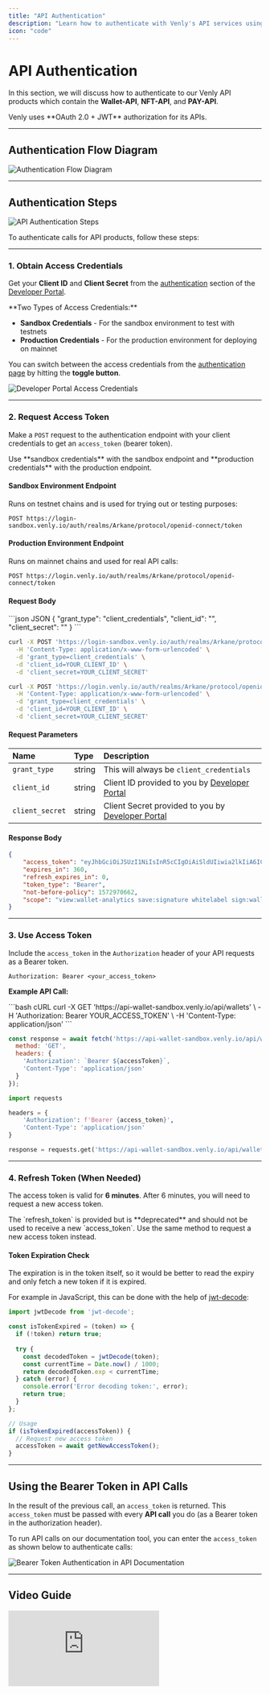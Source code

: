 ```yaml
---
title: "API Authentication"
description: "Learn how to authenticate with Venly's API services using OAuth 2.0"
icon: "code"
---
```


# API Authentication

In this section, we will discuss how to authenticate to our Venly API products which contain the **Wallet-API**, **NFT-API**, and **PAY-API**.

<Info>
Venly uses **OAuth 2.0 + JWT** authorization for its APIs.
</Info>

---

## Authentication Flow Diagram

<Frame caption="Authentication Flow">
  <img
    src="https://files.readme.io/8ef81ec-image.png"
    alt="Authentication Flow Diagram"
  />
</Frame>

---

## Authentication Steps

<Frame caption="Authenticating API Services">
  <img
    src="https://files.readme.io/350e70d7198d051a710b53ddf226125d2d1d570ab53778e83a8d74b1e6d7217c-image.png"
    alt="API Authentication Steps"
  />
</Frame>

To authenticate calls for API products, follow these steps:

---

### 1. Obtain Access Credentials

Get your **Client ID** and **Client Secret** from the [authentication](https://portal.venly.io/authentication/?utm_source=website&utm_medium=docs&utm_campaign=General+-+Venly+Internal) section of the [Developer Portal](https://portal.venly.io/?utm_source=website&utm_medium=docs&utm_campaign=General+-+Venly+Internal).

<Warning>
**Two Types of Access Credentials:**

- **Sandbox Credentials** - For the sandbox environment to test with testnets
- **Production Credentials** - For the production environment for deploying on mainnet

You can switch between the access credentials from the [authentication page](https://portal.venly.io/authentication) by hitting the **toggle button**.
</Warning>

<Frame caption="Access Credentials - Developer Portal">
  <img
    src="https://files.readme.io/d1b11d4-image.png"
    alt="Developer Portal Access Credentials"
  />
</Frame>

---

### 2. Request Access Token

Make a `POST` request to the authentication endpoint with your client credentials to get an `access_token` (bearer token).

<Info>
Use **sandbox credentials** with the sandbox endpoint and **production credentials** with the production endpoint.
</Info>

#### Sandbox Environment Endpoint

Runs on testnet chains and is used for trying out or testing purposes:

```http
POST https://login-sandbox.venly.io/auth/realms/Arkane/protocol/openid-connect/token
```

#### Production Environment Endpoint

Runs on mainnet chains and used for real API calls:

```http
POST https://login.venly.io/auth/realms/Arkane/protocol/openid-connect/token
```

#### Request Body

<CodeGroup>
```json JSON
{
    "grant_type": "client_credentials",
    "client_id": "<your_client_id>",
    "client_secret": "<your_client_secret>"
}
```

```bash cURL (Sandbox)
curl -X POST 'https://login-sandbox.venly.io/auth/realms/Arkane/protocol/openid-connect/token' \
  -H 'Content-Type: application/x-www-form-urlencoded' \
  -d 'grant_type=client_credentials' \
  -d 'client_id=YOUR_CLIENT_ID' \
  -d 'client_secret=YOUR_CLIENT_SECRET'
```

```bash cURL (Production)
curl -X POST 'https://login.venly.io/auth/realms/Arkane/protocol/openid-connect/token' \
  -H 'Content-Type: application/x-www-form-urlencoded' \
  -d 'grant_type=client_credentials' \
  -d 'client_id=YOUR_CLIENT_ID' \
  -d 'client_secret=YOUR_CLIENT_SECRET'
```
</CodeGroup>

#### Request Parameters

| Name | Type | Description |
|:-----|:-----|:------------|
| `grant_type` | string | This will always be `client_credentials` |
| `client_id` | string | Client ID provided to you by [Developer Portal](https://portal.venly.io/authentication/?utm_source=website&utm_medium=docs&utm_campaign=General+-+Venly+Internal) |
| `client_secret` | string | Client Secret provided to you by [Developer Portal](https://portal.venly.io/authentication/?utm_source=website&utm_medium=docs&utm_campaign=General+-+Venly+Internal) |

#### Response Body

```json
{
    "access_token": "eyJhbGciOiJSUzI1NiIsInR5cCIgOiAiSldUIiwia2lkIiA6ICJmQi1UenBOb0hBVGhwT2J4aW9qTDBrdm83MldmRzRXRXh1eFpiaXlGQUhzIn0...",
    "expires_in": 360,
    "refresh_expires_in": 0,
    "token_type": "Bearer",
    "not-before-policy": 1572970662,
    "scope": "view:wallet-analytics save:signature whitelabel sign:wallets view:archived-wallets save:transaction"
}
```

---

### 3. Use Access Token

Include the `access_token` in the `Authorization` header of your API requests as a Bearer token.

```http
Authorization: Bearer <your_access_token>
```

**Example API Call:**

<CodeGroup>
```bash cURL
curl -X GET 'https://api-wallet-sandbox.venly.io/api/wallets' \
  -H 'Authorization: Bearer YOUR_ACCESS_TOKEN' \
  -H 'Content-Type: application/json'
```

```javascript JavaScript
const response = await fetch('https://api-wallet-sandbox.venly.io/api/wallets', {
  method: 'GET',
  headers: {
    'Authorization': `Bearer ${accessToken}`,
    'Content-Type': 'application/json'
  }
});
```

```python Python
import requests

headers = {
    'Authorization': f'Bearer {access_token}',
    'Content-Type': 'application/json'
}

response = requests.get('https://api-wallet-sandbox.venly.io/api/wallets', headers=headers)
```
</CodeGroup>

---

### 4. Refresh Token (When Needed)

The access token is valid for **6 minutes**. After 6 minutes, you will need to request a new access token.

<Info>
The `refresh_token` is provided but is **deprecated** and should not be used to receive a new `access_token`. Use the same method to request a new access token instead.
</Info>

#### Token Expiration Check

The expiration is in the token itself, so it would be better to read the expiry and only fetch a new token if it is expired.

For example in JavaScript, this can be done with the help of [jwt-decode](https://www.npmjs.com/package/jwt-decode):

```javascript
import jwtDecode from 'jwt-decode';

const isTokenExpired = (token) => {
  if (!token) return true;
  
  try {
    const decodedToken = jwtDecode(token);
    const currentTime = Date.now() / 1000;
    return decodedToken.exp < currentTime;
  } catch (error) {
    console.error('Error decoding token:', error);
    return true;
  }
};

// Usage
if (isTokenExpired(accessToken)) {
  // Request new access token
  accessToken = await getNewAccessToken();
}
```

---

## Using the Bearer Token in API Calls

In the result of the previous call, an `access_token` is returned. This `access_token` must be passed with every **API call** you do (as a Bearer token in the authorization header).

To run API calls on our documentation tool, you can enter the `access_token` as shown below to authenticate calls:

<Frame caption="Entering Bearer Token to Authenticate API Calls">
  <img
    src="https://files.readme.io/9d949d0-image.png"
    alt="Bearer Token Authentication in API Documentation"
  />
</Frame>

---

## Video Guide

<iframe
  src="https://www.loom.com/embed/8c621db1c0004f00b924d322161eee2c?sid=61fd9746-40b9-427d-9e40-3f95105c68dc"
  frameBorder="0"
  allowFullScreen
  style={{
    width: '100%',
    height: '400px'
  }}
/>

---

## API Security Best Practices

Authentication is a critical aspect of securing access to resources. Following best practices and using secure authentication methods can protect your system and its data from unauthorized access.

<CardGroup cols={2}>
  <Card title="Store Credentials Securely" icon="lock">
    Never hardcode credentials in your code. Use environment variables or secure secret management systems.
  </Card>
  
  <Card title="Rotate Credentials Regularly" icon="arrows-rotate">
    Regularly rotate your Client Secret to maintain security and reduce the risk of compromised credentials.
  </Card>
  
  <Card title="Use HTTPS Only" icon="shield-check">
    Always use HTTPS for API requests to ensure encrypted communication and prevent token interception.
  </Card>
  
  <Card title="Implement Token Caching" icon="clock">
    Cache access tokens and check expiration before requesting new ones to reduce unnecessary authentication calls.
  </Card>
</CardGroup>

<Card title="API Security Best Practices" icon="shield-halved" href="https://docs.venly.io/docs/api-security-best-practices">
  Learn more about the best practices for API security
</Card>

---

## Next Steps

<CardGroup cols={3}>
  <Card title="Wallet-API" icon="wallet" href="https://docs.venly.io/docs/wallet-api-overview">
    Build wallet functionality and manage user accounts
  </Card>
  
  <Card title="NFT-API" icon="image" href="https://docs.venly.io/docs/nft-api-overview">
    Create, mint, and manage NFTs
  </Card>
  
  <Card title="PAY-API" icon="credit-card" href="https://docs.venly.io/docs/pay-api-overview">
    Integrate crypto and fiat payments
  </Card>
</CardGroup>
